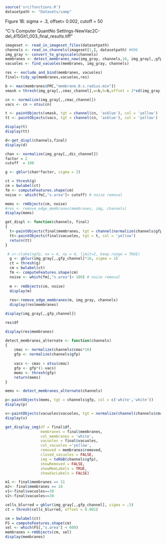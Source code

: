 
```r
source('src/functions.R')
datasetpath <- "Datasets/samp"
```
Figure 1B: sigma = .3, offset= 0.002, cutoff = 50

"C:\Users\Sarah's Computer\Desktop\Git1 Quant\Sarah\Results No Settings-NewVac\Figure 2C\Images\aly2-del_415Git1_003_final_results.tiff"

```r
imageset <- read_in_imageset_files(datasetpath)
channels <- read_in_channels(imageset[1,], datasetpath) #006
img_gray <- convert_to_grayscale(channels)
membranes <- detect_membranes_new(img_gray, channels,16, img_gray[,,gfp_channel],1000)
vacuoles <- find_vacuoles(membranes, img_gray, channels)
```

```r
res <- exclude_and_bind(membranes, vacuoles)
final<-tidy_up(membranes,vacuoles,res)
```


```r
b <- max(membranes$FM[,"membrane.0.s.radius.min"]) 
vmask = thresh(img_gray[,,cmac_channel],w=b,h=b,offset = 2*sd(img_gray[,,cmac_channel]))

cn <- normalize(img_gray[,,cmac_channel])
vacs <- cn > otsu(cn)

t <- paintObjects(vmask, tgt = channel(cn, 'asblue'), col = 'yellow')
tt <- paintObjects(vacs, tgt = channel(cn, 'asblue'), col = 'yellow')

display(t)
display(tt)
```








```r
d<-get_displ(channels,final)
display(d)
```


```r
  
chan <- normalize(img_gray[,,dic_channel])
factor = 2
cutoff  = 100

g <- gblur(chan*factor, sigma = 2)

ct = thresh(g)
cm = bwlabel(ct)
fm <- computeFeatures.shape(cm)
noise <- which(fm[,"s.area"]< cutoff) # noise removal

mems <- rmObjects(cm, noise)
#res <- remove_edge_membranes(membranes, img, channels)
display(mems)
```








```r
get_displ <- function(channels, final)
{
  t<-paintObjects(final$membranes, tgt = channel(normalize(channels$gfp), 'asgreen'), col = c('white','white'))
  tt<-paintObjects(final$vacuoles, tgt = t, col = 'yellow')
  return(tt)
}
```







```r
 # c<-clahe(ngfp, nx = 4, ny = 4, limit=2, keep.range = TRUE)
  g <- gblur(img_gray[,,gfp_channel]*16, sigma = 2)
  ct = thresh(g)
  cm = bwlabel(ct)
  fm <- computeFeatures.shape(cm)
  noise <- which(fm[,"s.area"]< 100) # noise removal
  
  m <- rmObjects(cm, noise)
  display(m)
  
  res<-remove_edge_membranes(m, img_gray, channels)
  display(res$membranes)
```

```r
display(img_gray[,,gfp_channel])
```

```r
res$df
```



```r
display(res$membranes)
```

```r
detect_membranes_alternate <- function(channels)
{
    cmac <- normalize(channels$cmac*16)
    gfp <- normalize(channels$gfp)
    
    vacs <- cmac > otsu(cmac)
    gfp <- gfp*(1-vacs)
    mems <- thresh(gfp)
    return(mems)
}

```

```r
mems <- detect_membranes_alternate(channels)
```


```r
p<-paintObjects(mems, tgt = channels$gfp, col = c('white','white'))
display(p)
```




```r
v<-paintObjects(vacuoles$vacuoles, tgt = normalize(channel(channels$cmac, 'asblue')), col = 'yellow')
display(v)
```




```r
get_display_img(df = final$df,
                membranes = final$membranes, 
                col_membranes = 'white', 
                vacuoles = final$vacuoles, 
                col_vacuoles ='yellow', 
                removed = membranes$removed,
                closed_vacuoles = FALSE, 
                img = toRGB(channels$gfp), 
                showRemoved = FALSE, 
                showMemLabels = TRUE, 
                showVacLabels = FALSE)
```


```r
m1 <- final$membranes == 31
m2<- final$membranes == 24
v1<-final$vacuoles==38
v2<-final$vacuoles==30
```







```r
cells_blurred = gblur(img_gray[,,gfp_channel], sigma = .5)
ct = thresh(cells_blurred, offset = 0.002)

cm = bwlabel(ct)
FS = computeFeatures.shape(cm)
sel <- which(FS[,"s.area"] < 600)
membranes <-rmObjects(cm, sel)
display(membranes)
```















